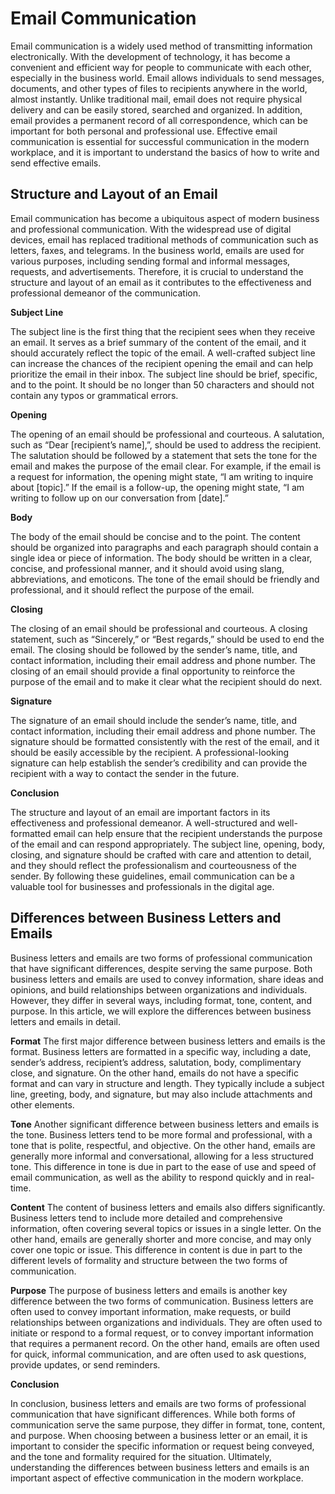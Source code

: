 
# Email Communication
Email communication is a widely used method of transmitting information electronically. With the development of technology, it has become a convenient and efficient way for people to communicate with each other, especially in the business world. Email allows individuals to send messages, documents, and other types of files to recipients anywhere in the world, almost instantly. Unlike traditional mail, email does not require physical delivery and can be easily stored, searched and organized. In addition, email provides a permanent record of all correspondence, which can be important for both personal and professional use. Effective email communication is essential for successful communication in the modern workplace, and it is important to understand the basics of how to write and send effective emails.

## Structure and Layout of an Email
Email communication has become a ubiquitous aspect of modern business and professional communication. With the widespread use of digital devices, email has replaced traditional methods of communication such as letters, faxes, and telegrams. In the business world, emails are used for various purposes, including sending formal and informal messages, requests, and advertisements. Therefore, it is crucial to understand the structure and layout of an email as it contributes to the effectiveness and professional demeanor of the communication.

**Subject Line**

The subject line is the first thing that the recipient sees when they receive an email. It serves as a brief summary of the content of the email, and it should accurately reflect the topic of the email. A well-crafted subject line can increase the chances of the recipient opening the email and can help prioritize the email in their inbox. The subject line should be brief, specific, and to the point. It should be no longer than 50 characters and should not contain any typos or grammatical errors.

**Opening**

The opening of an email should be professional and courteous. A salutation, such as "Dear [recipient's name],", should be used to address the recipient. The salutation should be followed by a statement that sets the tone for the email and makes the purpose of the email clear. For example, if the email is a request for information, the opening might state, "I am writing to inquire about [topic]." If the email is a follow-up, the opening might state, "I am writing to follow up on our conversation from [date]."

**Body**

The body of the email should be concise and to the point. The content should be organized into paragraphs and each paragraph should contain a single idea or piece of information. The body should be written in a clear, concise, and professional manner, and it should avoid using slang, abbreviations, and emoticons. The tone of the email should be friendly and professional, and it should reflect the purpose of the email.

**Closing**

The closing of an email should be professional and courteous. A closing statement, such as "Sincerely," or "Best regards," should be used to end the email. The closing should be followed by the sender's name, title, and contact information, including their email address and phone number. The closing of an email should provide a final opportunity to reinforce the purpose of the email and to make it clear what the recipient should do next.

**Signature**

The signature of an email should include the sender's name, title, and contact information, including their email address and phone number. The signature should be formatted consistently with the rest of the email, and it should be easily accessible by the recipient. A professional-looking signature can help establish the sender's credibility and can provide the recipient with a way to contact the sender in the future.

**Conclusion**

The structure and layout of an email are important factors in its effectiveness and professional demeanor. A well-structured and well-formatted email can help ensure that the recipient understands the purpose of the email and can respond appropriately. The subject line, opening, body, closing, and signature should be crafted with care and attention to detail, and they should reflect the professionalism and courteousness of the sender. By following these guidelines, email communication can be a valuable tool for businesses and professionals in the digital age.

## Differences between Business Letters and Emails
Business letters and emails are two forms of professional communication that have significant differences, despite serving the same purpose. Both business letters and emails are used to convey information, share ideas and opinions, and build relationships between organizations and individuals. However, they differ in several ways, including format, tone, content, and purpose. In this article, we will explore the differences between business letters and emails in detail.

**Format**
The first major difference between business letters and emails is the format. Business letters are formatted in a specific way, including a date, sender's address, recipient's address, salutation, body, complimentary close, and signature. On the other hand, emails do not have a specific format and can vary in structure and length. They typically include a subject line, greeting, body, and signature, but may also include attachments and other elements.

**Tone**
Another significant difference between business letters and emails is the tone. Business letters tend to be more formal and professional, with a tone that is polite, respectful, and objective. On the other hand, emails are generally more informal and conversational, allowing for a less structured tone. This difference in tone is due in part to the ease of use and speed of email communication, as well as the ability to respond quickly and in real-time.

**Content**
The content of business letters and emails also differs significantly. Business letters tend to include more detailed and comprehensive information, often covering several topics or issues in a single letter. On the other hand, emails are generally shorter and more concise, and may only cover one topic or issue. This difference in content is due in part to the different levels of formality and structure between the two forms of communication.

**Purpose**
The purpose of business letters and emails is another key difference between the two forms of communication. Business letters are often used to convey important information, make requests, or build relationships between organizations and individuals. They are often used to initiate or respond to a formal request, or to convey important information that requires a permanent record. On the other hand, emails are often used for quick, informal communication, and are often used to ask questions, provide updates, or send reminders.

**Conclusion**

In conclusion, business letters and emails are two forms of professional communication that have significant differences. While both forms of communication serve the same purpose, they differ in format, tone, content, and purpose. When choosing between a business letter or an email, it is important to consider the specific information or request being conveyed, and the tone and formality required for the situation. Ultimately, understanding the differences between business letters and emails is an important aspect of effective communication in the modern workplace.
